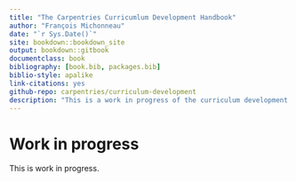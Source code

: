 ```yaml
--- 
title: "The Carpentries Curricumlum Development Handbook"
author: "François Michonneau"
date: "`r Sys.Date()`"
site: bookdown::bookdown_site
output: bookdown::gitbook
documentclass: book
bibliography: [book.bib, packages.bib]
biblio-style: apalike
link-citations: yes
github-repo: carpentries/curriculum-development
description: "This is a work in progress of the curriculum development handbook for The Carpentries."
---
```


# Work in progress

This is work in progress. 

